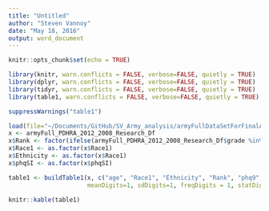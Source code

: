 ```yaml
---
title: "Untitled"
author: "Steven Vannoy"
date: "May 18, 2016"
output: word_document
---
```


```r
knitr::opts_chunk$set(echo = TRUE)
```

```r
library(knitr, warn.conflicts = FALSE, verbose=FALSE, quietly = TRUE)
library(dplyr, warn.conflicts = FALSE, verbose=FALSE, quietly = TRUE)
library(tidyr, warn.conflicts = FALSE, verbose=FALSE, quietly = TRUE)
library(table1, warn.conflicts = FALSE, verbose=FALSE, quietly = TRUE)

suppressWarnings("table1")

load(file="~/Documents/GitHub/SV_Army_analysis/armyFullDataSetForFinalAnalyses.RData")
x <- armyFull_PDHRA_2012_2008_Research_Df
x$Rank <- factor(ifelse(armyFull_PDHRA_2012_2008_Research_Df$grade %in% c("W01", "W02", "W03", "W04"), "Officer", "Enlisted"))
x$Race1 <- as.factor(x$Race1)
x$Ethnicity <- as.factor(x$Race1)
x$phqSI <- as.factor(x$phqSI)

table1 <- buildTable1(x, c("age", "Race1", "Ethnicity", "Rank", "phq9", "phqSI"), groupBy="site",
                      meanDigits=1, sdDigits=1, freqDigits = 1, statDigits = 1, pDigits=4)
                      
knitr::kable(table1)

```
